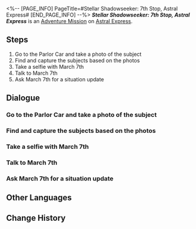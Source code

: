 <%-- [PAGE_INFO]
PageTitle=#Stellar Shadowseeker: 7th Stop, Astral Express#
[END_PAGE_INFO] --%>
{{Stub|Dialogue.}}
{{Mission Infobox
|id            = 8002107
|title         = 
|image         = <!--Mission Stellar Shadowseeker: 7th Stop, Astral Express.png-->
|type          = Adventure
|event_name    = 
|chapter       = 
|requirements  = 
* Reach [[Trailblaze Level]] 21
* [[Adventure Mission]] ''[[Stellar Shadowseeker: 6th Stop, Rivet Town]]'' completed
|summary       = <!--official mission summary from Fate's Atlas-->
|characters    = March 7th; Trailblazer
|startLocation = [[Astral Express]] - [[Parlor Car]]
|world         = Astral Express
|area          = Parlor Car
|prev          = Stellar Shadowseeker: 6th Stop, Rivet Town
|next          = 
|exp           = 
|credits       = 
|stellarJade   = 
|other         = 
}}
'''''Stellar Shadowseeker: 7th Stop, Astral Express''''' is an [[Adventure Mission]] on [[Astral Express]].

==Steps==
# Go to the Parlor Car and take a photo of the subject
# Find and capture the subjects based on the photos
# Take a selfie with March 7th
# Talk to March 7th
# Ask March 7th for a situation update

<!--
==Gameplay Notes==

--><!--
==Trial Character==

-->
==Dialogue==
{{Stub Dialogue}}
===Go to the Parlor Car and take a photo of the subject===
{{Mission Description|type=adventure|location=Parlor Car|The shadowy object in the photo looks somewhat familiar. It must be something aboard the Express...}}
{{Dialogue Start}}
:{{tx}}
{{Dialogue End}}

===Find and capture the subjects based on the photos===
{{Dialogue Start}}
:{{tx}}
{{Dialogue End}}

===Take a selfie with March 7th===
{{Dialogue Start}}
:{{tx}}
{{Dialogue End}}

===Talk to March 7th===
{{Dialogue Start}}
:{{tx}}
{{Dialogue End}}

===Ask March 7th for a situation update===
{{Dialogue Start}}
:{{tx}}
{{Dialogue End}}

==Other Languages==
{{Other Languages
|en   = Stellar Shadowseeker: 7th Stop, Astral Express
|zhs  = 星旅寻影•第七站•星穹列车
|zht  = 星旅尋影•第七站•星穹列車
|ja   = 星々の影を探して・7駅目・星穹列車
|ko   = 그림자를 찾는 별의 여정•일곱 번째 역•은하열차
|es   = Fotografías estelares, 7.ª parada: Expreso Astral
|fr   = Sur la piste des ombres des étoiles&nbsp;: 7e arrêt, Astral Express
|ru   = Искатели теней: Седьмая остановка - Звёздный экспресс
|th   = ท่องดาราเฟ้นเงา: สถานีที่ 7 - Astral Express
|vi   = Tìm Ảnh Hành Trình Sao: Trạm Thứ 7, Đội Tàu Astral
|de   = Stellarer Schattensucher: Siebter Halt &ndash; Astralexpress
|id   = Penjelajah Bayangan Bintang: Perhentian 7 - Astral Express
|pt   = Sombrio Estelar: 7ª Parada, Expresso Astral
}}

==Change History==
{{Change History|1.5}}
